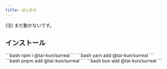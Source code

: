 ```yaml
---
title: はじめる
---
```



(注) まだ動かないです。

## インストール

<Tabs>
  <TabItem label="npm">
    ```bash
    npm i @tai-kun/surreal
    ```
  </TabItem>
  <TabItem label="yarn">
    ```bash
    yarn add @tai-kun/surreal
    ```
  </TabItem>
  <TabItem label="pnpm">
    ```bash
    pnpm add @tai-kun/surreal
    ```
  </TabItem>
  <TabItem label="bun">
    ```bash
    bun add @tai-kun/surreal
    ```
  </TabItem>
</Tabs>
